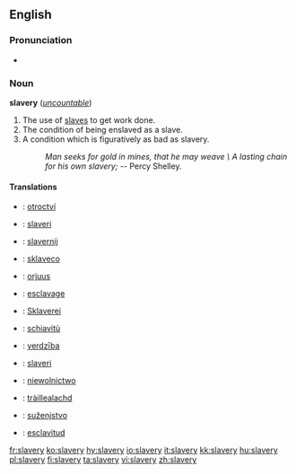 ==English==

===Pronunciation===
*{{audio|en-us-slavery.ogg|Audio (US)}}

===Noun===
'''slavery''' (''[[uncountable]]'')

# The use of [[slave]]s to get work done.
# The condition of being enslaved as a slave.
# A condition which is figuratively as bad as slavery.
#: ''Man seeks for gold in mines, that he may weave \ A lasting chain for his own slavery;'' -- Percy Shelley.

====Translations====
{{checktrans}}
{{trans-top|Translations to be checked}}
*{{ttbc|Czech}}: [[otroctví]] {{n}}
*{{ttbc|Danish}}: [[slaveri]] {{n}}
*{{ttbc|Dutch}}: [[slavernij]] {{f}}
*{{ttbc|Esperanto}}: [[sklaveco]]
*{{ttbc|Finnish}}: [[orjuus]]
*{{ttbc|French}}: [[esclavage]] {{m}}
*{{ttbc|German}}: [[Sklaverei]] {{f}}
*{{ttbc|Italian}}: [[schiavitù]] {{f}}
*{{ttbc|Latvian}}: [[verdzība]] {{f}}
*{{ttbc|Norwegian}}: [[slaveri]]
*{{ttbc|Polish}}: [[niewolnictwo]] {{n}}
*{{ttbc|Scottish Gaelic}}: [[tràillealachd]] {{f}}
*{{ttbc|Slovene}}: [[suženjstvo]] {{n}}
*{{ttbc|Spanish}}: [[esclavitud]] {{f}}
{{trans-bottom}}

[[fr:slavery]]
[[ko:slavery]]
[[hy:slavery]]
[[io:slavery]]
[[it:slavery]]
[[kk:slavery]]
[[hu:slavery]]
[[pl:slavery]]
[[fi:slavery]]
[[ta:slavery]]
[[vi:slavery]]
[[zh:slavery]]